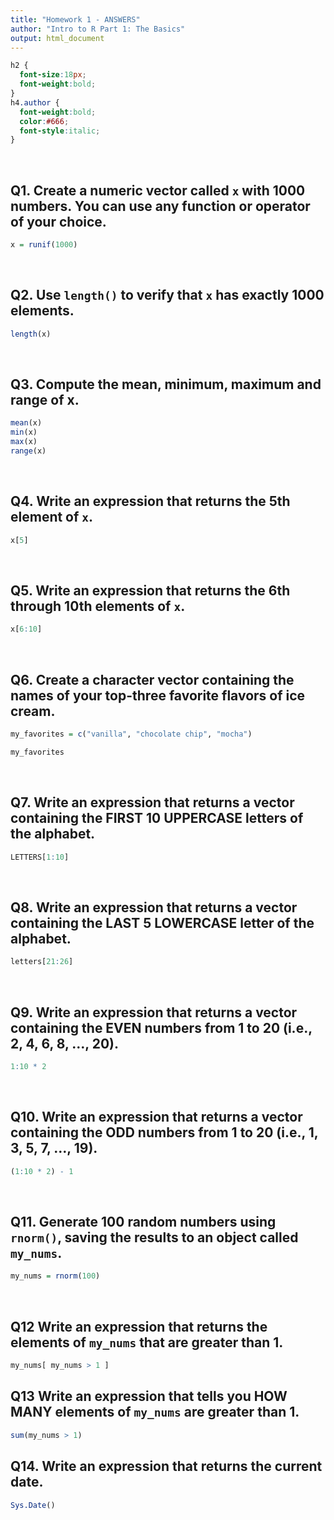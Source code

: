 ```yaml
---
title: "Homework 1 - ANSWERS"
author: "Intro to R Part 1: The Basics"
output: html_document
---
```


```css
h2 {
  font-size:18px;
  font-weight:bold;
}
h4.author {
  font-weight:bold;
  color:#666;
  font-style:italic;
}
```

\

## Q1. Create a numeric vector called `x` with 1000 numbers. You can use any function or operator of your choice.

```r
x = runif(1000)
```

\

## Q2. Use `length()` to verify that `x` has exactly 1000 elements.

```r
length(x)
```

\
 
## Q3. Compute the mean, minimum, maximum and range of x.

```r
mean(x)
min(x)
max(x)
range(x)
```

\

## Q4. Write an expression that returns the 5th element of `x`.

```r
x[5]
```

\

## Q5. Write an expression that returns the 6th through 10th elements of `x`.

```r
x[6:10]
```

\

## Q6. Create a character vector containing the names of your top-three favorite flavors of ice cream.

```r
my_favorites = c("vanilla", "chocolate chip", "mocha")

my_favorites
```

\

## Q7. Write an expression that returns a vector containing the FIRST 10 UPPERCASE letters of the alphabet.

```r
LETTERS[1:10]
```

\

## Q8. Write an expression that returns a vector containing the LAST 5 LOWERCASE letter of the alphabet.

```r
letters[21:26]
```

\

## Q9. Write an expression that returns a vector containing the EVEN numbers from 1 to 20 (i.e., 2, 4, 6, 8, ..., 20).

```r
1:10 * 2
```

\

## Q10. Write an expression that returns a vector containing the ODD numbers from 1 to 20 (i.e., 1, 3, 5, 7, ..., 19).

```r
(1:10 * 2) - 1
```

\

## Q11. Generate 100 random numbers using `rnorm()`, saving the results to an object called `my_nums`.

```r
my_nums = rnorm(100)
```

\

## Q12 Write an expression that returns the elements of `my_nums` that are greater than 1.

```r
my_nums[ my_nums > 1 ]
```

## Q13 Write an expression that tells you HOW MANY elements of `my_nums` are greater than 1.

```r
sum(my_nums > 1)
```
## Q14. Write an expression that returns the current date.

```r
Sys.Date()
```

\

